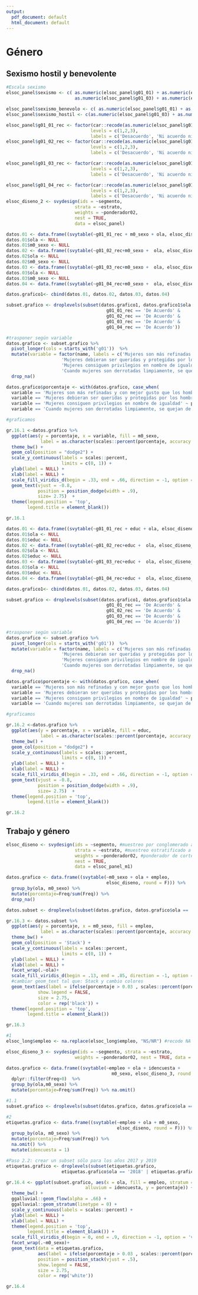```yaml
---
output:
  pdf_document: default
  html_document: default
---
```

# Género


## Sexismo hostil y benevolente


```r
#Escala sexismo
elsoc_panel$sexismo <- c( as.numeric(elsoc_panel$g01_01) + as.numeric(elsoc_panel$g01_02) +
                          as.numeric(elsoc_panel$g01_03) + as.numeric(elsoc_panel$g01_04)) /4

elsoc_panel$sexismo_benevolo <- c( as.numeric(elsoc_panel$g01_01) + as.numeric(elsoc_panel$g01_02))/2
elsoc_panel$sexismo_hostil <- c(as.numeric(elsoc_panel$g01_03) + as.numeric(elsoc_panel$g01_04))/2

elsoc_panel$g01_01_rec <- factor(car::recode(as.numeric(elsoc_panel$g01_01), 'c(1,2)=1;c(3)=2;c(4,5)= 3; else=NA', as.factor = TRUE),
                                levels = c(1,2,3),
                                labels = c('Desacuerdo', 'Ni acuerdo ni desacuerdo', 'De Acuerdo'))
elsoc_panel$g01_02_rec <- factor(car::recode(as.numeric(elsoc_panel$g01_02), 'c(1,2)=1;c(3)=2;c(4,5)= 3; else=NA', as.factor = TRUE),
                                levels = c(1,2,3),
                                labels = c('Desacuerdo', 'Ni acuerdo ni desacuerdo', 'De Acuerdo'))

elsoc_panel$g01_03_rec <- factor(car::recode(as.numeric(elsoc_panel$g01_03), 'c(1,2)=1;c(3)=2;c(4,5)= 3; else=NA', as.factor = TRUE),
                                levels = c(1,2,3),
                                labels = c('Desacuerdo', 'Ni acuerdo ni desacuerdo', 'De Acuerdo'))

elsoc_panel$g01_04_rec <- factor(car::recode(as.numeric(elsoc_panel$g01_04), 'c(1,2)=1;c(3)=2;c(4,5)= 3; else=NA', as.factor = TRUE),
                                levels = c(1,2,3),
                                labels = c('Desacuerdo', 'Ni acuerdo ni desacuerdo', 'De Acuerdo'))
elsoc_diseno_2 <- svydesign(ids = ~segmento,
                          strata = ~estrato, 
                          weights = ~ponderador02,
                          nest = TRUE,
                          data = elsoc_panel)

```

<!-- ### 12.1 Sexismo benévolo y hostil, según sexo (2019). Porcentaje que responde "De acuerdo" o "Totalmente de acuerdo". -->
```r
datos.01 <- data.frame((svytable(~g01_01_rec + m0_sexo + ola, elsoc_diseno_2, round = F))) %>% group_by(ola, m0_sexo) %>% mutate(p_01=Freq/sum(Freq))
datos.01$ola <- NULL
datos.01$m0_sexo <- NULL
datos.02 <- data.frame((svytable(~g01_02_rec+m0_sexo +  ola, elsoc_diseno_2, round = F))) %>% group_by(ola, m0_sexo) %>% mutate(p_02=Freq/sum(Freq))
datos.02$ola <- NULL
datos.02$m0_sexo <- NULL
datos.03 <- data.frame((svytable(~g01_03_rec+m0_sexo +  ola, elsoc_diseno_2, round = F))) %>% group_by(ola, m0_sexo) %>% mutate(p_03=Freq/sum(Freq))
datos.03$ola <- NULL
datos.03$m0_sexo <- NULL
datos.04 <- data.frame((svytable(~g01_04_rec+m0_sexo +  ola, elsoc_diseno_2, round = F))) %>% group_by(ola, m0_sexo) %>% mutate(p_04=Freq/sum(Freq))

datos.grafico1<- cbind(datos.01, datos.02, datos.03, datos.04)

subset.grafico <- droplevels(subset(datos.grafico1, datos.grafico1$ola == '2021' & 
                                      g01_01_rec == 'De Acuerdo' & 
                                      g01_02_rec == 'De Acuerdo' &
                                      g01_03_rec == 'De Acuerdo' & 
                                      g01_04_rec == 'De Acuerdo'))

#trasponer según variable
datos.grafico <- subset.grafico %>% 
  pivot_longer(cols = starts_with('g01'))  %>%
  mutate(variable = factor(name, labels = c('Mujeres son más refinadas y con mejor gusto que los hombres',
                     'Mujeres debieran ser queridas y protegidas por los hombres',
                     'Mujeres consiguen privilegios en nombre de igualdad',
                     'Cuando mujeres son derrotadas limpiamente, se quejan de discriminación'))) %>% 
  drop_na()

datos.grafico$porcentaje <- with(datos.grafico, case_when(
  variable == 'Mujeres son más refinadas y con mejor gusto que los hombres' ~ p_01,
  variable == 'Mujeres debieran ser queridas y protegidas por los hombres' ~ p_02,
  variable == 'Mujeres consiguen privilegios en nombre de igualdad' ~ p_03,
  variable == 'Cuando mujeres son derrotadas limpiamente, se quejan de discriminación' ~ p_04))

#graficamos

gr.16.1 <-datos.grafico %>% 
  ggplot(aes(y = porcentaje, x = variable, fill = m0_sexo, 
             label = as.character(scales::percent(porcentaje, accuracy = .1)))) +
  theme_bw() + 
  geom_col(position = "dodge2") +
  scale_y_continuous(labels = scales::percent,
                     limits = c(0, 1)) +
  ylab(label = NULL) +
  xlab(label = NULL) +
  scale_fill_viridis_d(begin = .33, end = .66, direction = -1, option = 'viridis') + 
  geom_text(vjust = -0.8,
            position = position_dodge(width = .9),
            size= 2.75)  +
  theme(legend.position = 'top',
        legend.title = element_blank())

gr.16.1

```


<!-- ### 12.4 Sexismo benévolo y hostil, según nivel educacional (2019). Porcentaje que responde "De acuerdo" o "Totalmente de acuerdo". -->

```r
datos.01 <- data.frame((svytable(~g01_01_rec + educ + ola, elsoc_diseno_2, round = F))) %>% group_by(ola, educ) %>% mutate(p_01=Freq/sum(Freq))
datos.01$ola <- NULL
datos.01$educ <- NULL
datos.02 <- data.frame((svytable(~g01_02_rec+educ +  ola, elsoc_diseno_2, round = F))) %>% group_by(ola, educ) %>% mutate(p_02=Freq/sum(Freq))
datos.02$ola <- NULL
datos.02$educ <- NULL
datos.03 <- data.frame((svytable(~g01_03_rec+educ +  ola, elsoc_diseno_2, round = F))) %>% group_by(ola, educ) %>% mutate(p_03=Freq/sum(Freq))
datos.03$ola <- NULL
datos.03$educ <- NULL
datos.04 <- data.frame((svytable(~g01_04_rec+educ +  ola, elsoc_diseno_2, round = F))) %>% group_by(ola, educ) %>% mutate(p_04=Freq/sum(Freq))

datos.grafico1<- cbind(datos.01, datos.02, datos.03, datos.04)

subset.grafico <- droplevels(subset(datos.grafico1, datos.grafico1$ola == '2021' & 
                                      g01_01_rec == 'De Acuerdo' & 
                                      g01_02_rec == 'De Acuerdo' &
                                      g01_03_rec == 'De Acuerdo' & 
                                      g01_04_rec == 'De Acuerdo'))

#trasponer según variable
datos.grafico <- subset.grafico %>% 
  pivot_longer(cols = starts_with('g01'))  %>%
  mutate(variable = factor(name, labels = c('Mujeres son más refinadas y con mejor gusto que los hombres',
                     'Mujeres debieran ser queridas y protegidas por los hombres',
                     'Mujeres consiguen privilegios en nombre de igualdad',
                     'Cuando mujeres son derrotadas limpiamente, se quejan de discriminación'))) %>% 
  drop_na()

datos.grafico$porcentaje <- with(datos.grafico, case_when(
  variable == 'Mujeres son más refinadas y con mejor gusto que los hombres' ~ p_01,
  variable == 'Mujeres debieran ser queridas y protegidas por los hombres' ~ p_02,
  variable == 'Mujeres consiguen privilegios en nombre de igualdad' ~ p_03,
  variable == 'Cuando mujeres son derrotadas limpiamente, se quejan de discriminación' ~ p_04))

#graficamos

gr.16.2 <-datos.grafico %>% 
  ggplot(aes(y = porcentaje, x = variable, fill = educ, 
             label = as.character(scales::percent(porcentaje, accuracy = .1)))) +
  theme_bw() + 
  geom_col(position = "dodge2") +
  scale_y_continuous(labels = scales::percent,
                     limits = c(0, 1)) +
  ylab(label = NULL) +
  xlab(label = NULL) +
  scale_fill_viridis_d(begin = .33, end = .66, direction = -1, option = 'viridis') + 
  geom_text(vjust = -0.8,
            position = position_dodge(width = .9),
            size= 2.75)  +
  theme(legend.position = 'top',
        legend.title = element_blank())

gr.16.2
```


## Trabajo y género

<!-- ### 12.7 Porcentaje de trabajadores y trabajadoras por situación ocupacional (2019), según sexo del entrevistado -->
```r
elsoc_diseno <- svydesign(ids = ~segmento, #muestreo por conglomerado a nivel de manzanas (segmento)
                          strata = ~estrato, #muestreo estratificado a nivel ciudad (estato)
                          weights = ~ponderador02, #ponderador de corte transversal
                          nest = TRUE,
                          data = elsoc_panel_m1)

datos.grafico <- data.frame((svytable(~m0_sexo + ola + empleo, 
                                      elsoc_diseno, round = F))) %>% 
  group_by(ola, m0_sexo) %>% 
  mutate(porcentaje=Freq/sum(Freq)) %>%
  drop_na()

datos.subset <- droplevels(subset(datos.grafico, datos.grafico$ola == '2018' | datos.grafico$ola == '2021' ))

gr.16.3 <- datos.subset %>% 
  ggplot(aes(y = porcentaje, x = m0_sexo, fill = empleo, 
             label = as.character(scales::percent(porcentaje, accuracy = .1)))) + 
  theme_bw() + 
  geom_col(position = 'Stack') +
  scale_y_continuous(labels = scales::percent,
                     limits = c(0, 1)) +
  ylab(label = NULL) +
  xlab(label = NULL) +
  facet_wrap(.~ola)+
  scale_fill_viridis_d(begin = .13, end = .85, direction = -1, option = 'viridis') +
  #cambiar geom_text tal que: Stack y cambio colores
  geom_text(aes(label = ifelse(porcentaje > 0.03 , scales::percent(porcentaje, accuracy = .1),"")), position = position_stack(vjust = .5),
            show.legend = FALSE,
            size = 2.75,
            color = rep('black')) + 
  theme(legend.position = 'top',
        legend.title = element_blank())

gr.16.3

```


<!-- ### 12.8 Porcentaje de trabajadores y trabajadoras no remunerados, según ola y sexo del entrevistado -->
```r
#1
elsoc_long$empleo <- na.replace(elsoc_long$empleo, "NS/NR") #recode NA en categoría "NS/NR"

elsoc_diseno_3 <- svydesign(ids = ~segmento, strata = ~estrato, 
                          weights = ~ponderador02, nest = TRUE, data = elsoc_long)

datos.grafico <- data.frame((svytable(~empleo + ola + idencuesta + 
                                        m0_sexo, elsoc_diseno_3, round = F))) %>% 
  dplyr::filter(Freq>0)  %>% 
  group_by(ola,m0_sexo) %>% 
  mutate(porcentaje=Freq/sum(Freq)) %>% na.omit()

#1.1
subset.grafico <- droplevels(subset(datos.grafico, datos.grafico$ola == '2018' | datos.grafico$ola == '2021'))

#2
etiquetas.grafico <- data.frame((svytable(~empleo + ola + m0_sexo, 
                                          elsoc_diseno, round = F))) %>% 
  group_by(ola, m0_sexo) %>% 
  mutate(porcentaje=Freq/sum(Freq)) %>% 
  na.omit() %>% 
  mutate(idencuesta = 1)

#Paso 2.2: crear un subset sólo para los años 2017 y 2019
etiquetas.grafico <- droplevels(subset(etiquetas.grafico, 
                     etiquetas.grafico$ola == '2018' | etiquetas.grafico$ola == '2021'))

gr.16.4 <- ggplot(subset.grafico, aes(x = ola, fill = empleo, stratum = empleo, 
                              alluvium = idencuesta, y = porcentaje)) +
  theme_bw() +
  ggalluvial::geom_flow(alpha = .66) + 
  ggalluvial::geom_stratum(linetype = 0) +
  scale_y_continuous(labels = scales::percent) +
  ylab(label = NULL) +
  xlab(label = NULL) +
  theme(legend.position = 'top',
        legend.title = element_blank()) +
  scale_fill_viridis_d(begin = 0, end = .9, direction = -1, option = 'viridis') +
  facet_wrap(.~m0_sexo)+
  geom_text(data = etiquetas.grafico, 
            aes(label = ifelse(porcentaje > 0.03 , scales::percent(porcentaje, accuracy = .1),"")),
            position = position_stack(vjust = .5),
            show.legend = FALSE,
            size = 2.75,
            color = rep('white'))

gr.16.4
```

